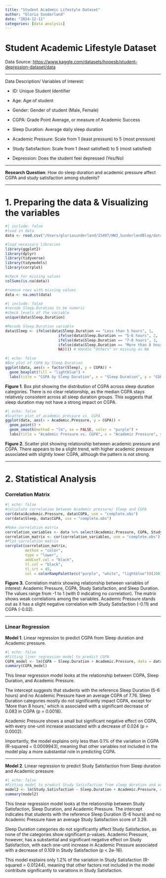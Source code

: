 ```yaml
---
title: "Student Academic Lifestyle Dataset"
author: "Gloria Sunderland"
date: "2024-12-11"
categories: [data analysis]
---
```


# Student Academic Lifestyle Dataset

Data Source: [[https://www.kaggle.com/datasets/hopesb/student-depression-dataset/data]{.underline}](https://www.kaggle.com/datasets/hopesb/student-depression-dataset/data)

------------------------------------------------------------------------

Data Description/ Variables of Interest:

-   ID: Unique Student Identifier

-   Age: Age of student

-   Gender: Gender of student (Male, Female)

-   CGPA: Grade Point Average, or measure of Academic Success

-   Sleep Duration: Average daily sleep duration

-   Academic Pressure: Scale from 1 (least pressure) to 5 (most pressure)

-   Study Satisfaction: Scale from 1 (least satisfied) to 5 (most satisfied)

-   Depression: Does the student feel depressed (Yes/No)

------------------------------------------------------------------------

**Research Question**: How do sleep duration and academic pressure affect CGPA and study satisfaction among students?

------------------------------------------------------------------------

# 1. Preparing the data & Visualizing the variables

```r
#| include: false
#load in data
data <- read.csv("/Users/gloriasunderland/IS407/HW3_SunderlandBlog/data/Student Depression Dataset.csv")

#load necessary libraries
library(ggplot2)
library(dplyr)
library(tidyverse)
library(tidymodels)
library(corrplot)

#check for missing values
colSums(is.na(data))

#remove rows with missing values
data <- na.omit(data)
```

```r
#| include: false
#recode Sleep.Duration to be numeric
#check levels of the variable
unique(data$Sleep.Duration)

#Recode Sleep.Duration variable
data$Sleep <- ifelse(data$Sleep.Duration == "Less than 5 hours", 1,
                        ifelse(data$Sleep.Duration == "5-6 hours", 2,
                        ifelse(data$Sleep.Duration == "7-8 hours", 3,
                        ifelse(data$Sleep.Duration == "More than 8 hours", 4,
                        NA)))) # Handle "Others" or missing as NA
```

```r
#| echo: false
#Box plot of CGPA by Sleep Duration
ggplot(data, aes(x = factor(Sleep), y = CGPA)) +
  geom_boxplot(fill = "lightblue") +
  labs(title = "CGPA by Sleep Duration", x = "Sleep Duration", y = "CGPA")
```

**Figure 1**. Box plot showing the distribution of CGPA across sleep duration categories. There is no clear relationship, as the median CGPA stays relatively consistent across all sleep duration groups. This suggests that sleep duration may not have a strong impact on CGPA.

```r
#| echo: false
#Scatter plot of academic pressure vs. CGPA
ggplot(data, aes(x = Academic.Pressure, y = CGPA)) +
  geom_point() +
  geom_smooth(method = "lm", se = FALSE, color = "purple") +
  labs(title = "Academic Pressure vs. CGPA", x = "Academic Pressure", y = "CGPA")

```

**Figure 2**. Scatter plot showing relationship between academic pressure and CGPA. There appears to be a slight trend, with higher academic pressure associated with slightly lower CGPA, although the pattern is not strong.

------------------------------------------------------------------------

# 2. Statistical Analysis

### Correlation Matrix

```r
#| echo: false
#calculate correlation between Academic pressure/ Sleep and CGPA
cor(data$Academic.Pressure, data$CGPA, use = "complete.obs")
cor(data$Sleep, data$CGPA, use = "complete.obs")

#Make correlation matrix
correlation_variables <- data %>% select(Academic.Pressure, CGPA, Study.Satisfaction, Sleep)
correlation_matrix <- cor(correlation_variables, use = "complete.obs")
#Plot correlation matrix
corrplot(correlation_matrix, 
         method = "color", 
         type = "lower", 
         addCoef.col = "black", 
         tl.col = "black", 
         tl.srt = 45, 
         col = colorRampPalette(c("purple", "white", "lightblue"))(200))
```

**Figure 3.** Correlation matrix showing relationship between variables of interest: Academic Pressure, CGPA, Study Satisfaction, and Sleep Duration. The values range from -1 to 1 (with 0 indicating no correlation). The matrix shows weak correlations among the variables. Academic Pressure stands out as it has a slight negative correlation with Study Satisfaction (-0.11) and CGPA (-0.02).

------------------------------------------------------------------------

### Linear Regression

**Model 1**. Linear regression to predict CGPA from Sleep duration and Academic pressure.

```r
#| echo: false
#Fitting liner regression model to predict CGPA
CGPA_model <- lm(CGPA ~ Sleep.Duration + Academic.Pressure, data = data)
summary(CGPA_model)

```

This linear regression model looks at the relationship between CGPA, Sleep Duration, and Academic Pressure.

The intercept suggests that students with the reference Sleep Duration (5-6 hours) and no Academic Pressure have an average CGPA of 7.76. Sleep Duration categories mostly do not significantly impact CGPA, except for 'More than 8 hours,' which is associated with a significant decrease of 0.083 in CGPA (p = 0.0018).

Academic Pressure shows a small but significant negative effect on CGPA, with every one-unit increase associated with a decrease of 0.024 (p = 0.0002).

Importantly, the model explains only less than 0.1% of the variation in CGPA (R-squared = 0.0009943), meaning that other variables not included in the model play a more substantial role in predicting CGPA.

------------------------------------------------------------------------

**Model 2**. Linear regression to predict Study Satisfaction from Sleep duration and Academic pressure

```r
#| echo: false
#Fitting model to predict Study Satisfaction from sleep duration and academic pressure
model2 <- lm(Study.Satisfaction ~ Sleep.Duration + Academic.Pressure, data = data)
summary(model2)
```

This linear regression model looks at the relationship between Study Satisfaction, Sleep Duration, and Academic Pressure. The intercept indicates that students with the reference Sleep Duration (5-6 hours) and no Academic Pressure have an average Study Satisfaction score of 3.29.

Sleep Duration categories do not significantly affect Study Satisfaction, as none of the categories show significant p-values. Academic Pressure, however, has a substantial and significant negative effect on Study Satisfaction, with each one-unit increase in Academic Pressure associated with a decrease of 0.109 in Study Satisfaction (p \< 2e-16).

This model explains only 1.2% of the variation in Study Satisfaction (R-squared = 0.01244), meaning that other factors not included in the model contribute significantly to variations in Study Satisfaction.
